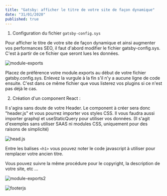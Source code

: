 ```yaml
---
title: "Gatsby: afficher le titre de votre site de façon dynamique"
date: "31/01/2020"
published: true
---
```


1. Configuration du fichier `gatsby-config.sys`

Pour afficher le titre de votre site de façon dynamique et ainsi augmenter vos performances SEO, il faut d'abord modifier le fichier gatsby-config.sys. C'est à partir de ce fichier que seront lues les données. 

![module-exports](module-exports.png)


Placez de préférence votre module.exports au début de votre fichier gatsby.config.sys. Enlevez la vurgule à la fin s'il n'y a aucune ligne de code ensuite. C'est dans ce même fichier que vous listerez vos plugins si ce n'est pas déjà le cas.


2. Création d'un component React : 

Il s'agira sans doute de votre Header. Le component à créer sera donc "header.js" et vous pourrez importer vos styles CSS. Il vous faudra aussi importer graphql et useStaticQuery pour utiliser vos données. (Il s'agit d'exemples sans utiliser SAAS ni modules CSS, uniquement pour des raisons de simplicité)

![head.js](headjs.png)

Entre les balises `<h1>` vous pouvez noter le code javascript à utiliser pour remplacer votre ancien titre.
 

Vous pouvez suivre la même procédure pour le copyright, la description de votre site, etc ...


![module-exports2](module-exports2.png)




![footerjs](footerjs.png)



